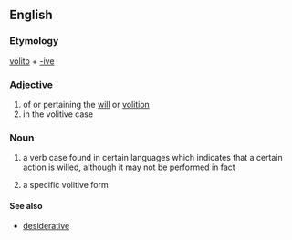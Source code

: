 ==English==

===Etymology===

[[volito]] + [[-ive]]

===Adjective===
{{en-adj|-}}

# of or pertaining the [[will]] or [[volition]]
# in the volitive case

===Noun===
{{en-noun}}

# {{context|not countable}} a verb case found in certain languages which indicates that a certain action is willed, although it may not be performed in fact
# a specific volitive form

====See also====
*[[desiderative]]